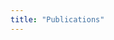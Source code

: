 ---
title: "Publications"
---


<br>

<script src="https://bibbase.org/show?bib=https://github.com/iuryt/iuryt.github.io/raw/main/references.bib&jsonp=1&theme=default"></script>

<br>

